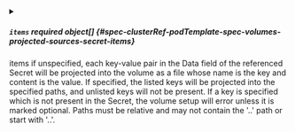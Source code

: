 

<PartialName />



<details className="config-field" data-expandable="true">
<summary>

##### `items` <span className="config-field-required" data-required="false">required</span> <span className="config-field-type">object[]</span> <span className="config-field-default"></span> <span className="config-field-enum"></span> {#spec-clusterRef-podTemplate-spec-volumes-projected-sources-secret-items}

items if unspecified, each key-value pair in the Data field of the referenced
Secret will be projected into the volume as a file whose name is the
key and content is the value. If specified, the listed keys will be
projected into the specified paths, and unlisted keys will not be
present. If a key is specified which is not present in the Secret,
the volume setup will error unless it is marked optional. Paths must be
relative and may not contain the '..' path or start with '..'.

</summary>

<PartialItemsreference />


</details>


<PartialOptional />
